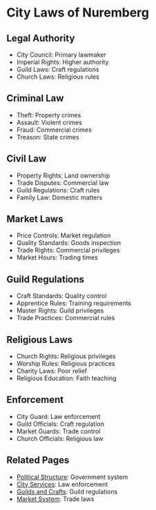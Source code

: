 = City Laws of Nuremberg =

== Legal Authority ==
* City Council: Primary lawmaker
* Imperial Rights: Higher authority
* Guild Laws: Craft regulations
* Church Laws: Religious rules

== Criminal Law ==
* Theft: Property crimes
* Assault: Violent crimes
* Fraud: Commercial crimes
* Treason: State crimes

== Civil Law ==
* Property Rights: Land ownership
* Trade Disputes: Commercial law
* Guild Regulations: Craft rules
* Family Law: Domestic matters

== Market Laws ==
* Price Controls: Market regulation
* Quality Standards: Goods inspection
* Trade Rights: Commercial privileges
* Market Hours: Trading times

== Guild Regulations ==
* Craft Standards: Quality control
* Apprentice Rules: Training requirements
* Master Rights: Guild privileges
* Trade Practices: Commercial rules

== Religious Laws ==
* Church Rights: Religious privileges
* Worship Rules: Religious practices
* Charity Laws: Poor relief
* Religious Education: Faith teaching

== Enforcement ==
* City Guard: Law enforcement
* Guild Officials: Craft regulation
* Market Guards: Trade control
* Church Officials: Religious law

== Related Pages ==
* [[Political Structure]]: Government system
* [[City Services]]: Law enforcement
* [[Guilds and Crafts]]: Guild regulations
* [[Market System]]: Trade laws 